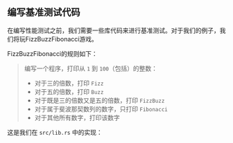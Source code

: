
## 编写基准测试代码

在编写性能测试之前，我们需要一些库代码来进行基准测试。对于我们的例子，我们将玩FizzBuzzFibonacci游戏。

FizzBuzzFibonacci的规则如下：

> 编写一个程序，打印从 `1` 到 `100`（包括）的整数：
> - 对于三的倍数，打印 `Fizz`
> - 对于五的倍数，打印 `Buzz`
> - 对于既是三的倍数又是五的倍数，打印 `FizzBuzz`
> - 对于属于斐波那契数列的数字，只打印 `Fibonacci`
> - 对于其他所有数字，打印该数字

这是我们在 `src/lib.rs` 中的实现：

<LibRs />
